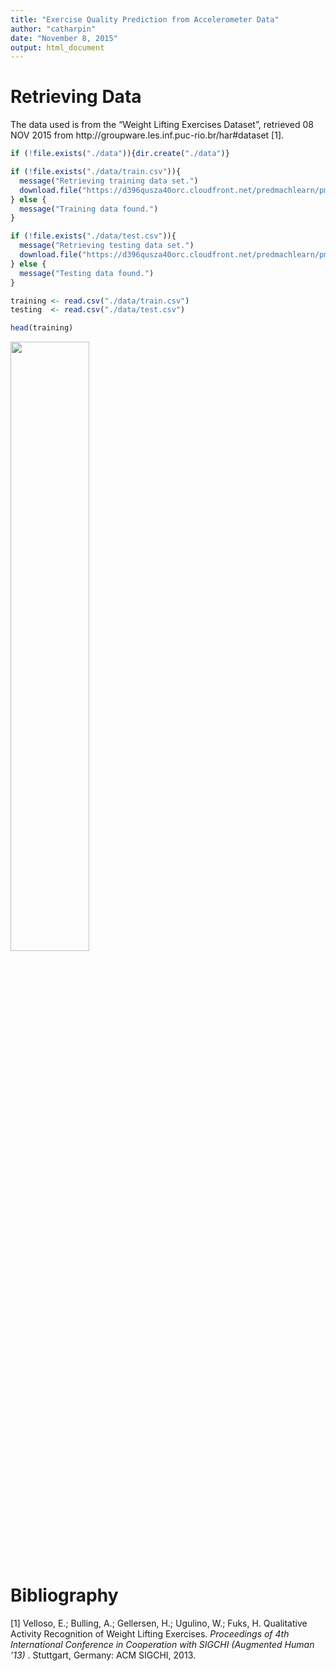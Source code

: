```yaml
---
title: "Exercise Quality Prediction from Accelerometer Data"
author: "catharpin"
date: "November 8, 2015"
output: html_document
---
```


# Retrieving Data

The data used is from the "Weight Lifting Exercises Dataset", retrieved 08 NOV 2015 from http://groupware.les.inf.puc-rio.br/har#dataset [1].



```r
if (!file.exists("./data")){dir.create("./data")}

if (!file.exists("./data/train.csv")){
  message("Retrieving training data set.")
  download.file("https://d396qusza40orc.cloudfront.net/predmachlearn/pml-training.csv",destfile = "./data/train.csv")
} else {
  message("Training data found.")
}

if (!file.exists("./data/test.csv")){
  message("Retrieving testing data set.")
  download.file("https://d396qusza40orc.cloudfront.net/predmachlearn/pml-testing.csv", destfile="./data/test.csv")
} else {
  message("Testing data found.")
}

training <- read.csv("./data/train.csv")
testing  <- read.csv("./data/test.csv")

head(training)
```



<img src="http://groupware.les.inf.puc-rio.br/static/WLE/wle_confusion_matrix.png" height="50%" width="50%">

# Bibliography

[1] Velloso, E.; Bulling, A.; Gellersen, H.; Ugulino, W.; Fuks, H. Qualitative Activity Recognition of Weight Lifting Exercises. _Proceedings of 4th International Conference in Cooperation with SIGCHI (Augmented Human '13)_ . Stuttgart, Germany: ACM SIGCHI, 2013. 

